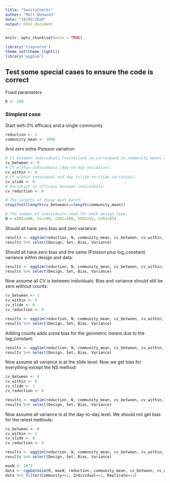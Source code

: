 ```yaml
---
title: "SanityChecks"
author: "Matt Denwood"
date: "19/03/2020"
output: html_document
---
```


```r
knitr::opts_chunk$set(echo = TRUE)
```

```r
library('tidyverse')
theme_set(theme_light())
library('eggSim')
```

## Test some special cases to ensure the code is correct

Fixed parameters

```r
R <- 100
```

### Simplest case

Start with 0% efficacy and a single community

```r
reduction <- 1
community_mean <- 1000
```

And zero extra-Poisson variation:

```r
# CV between individuals (vectorised to correspond to community means above):
cv_between <- 0
# CV within individuals (day-to-day variation):
cv_within <- 0
# CV within individual and day (slide-to-slide variation):
cv_slide <- 0
# Variation in efficacy between individuals:
cv_reduction <- 0

# The lengths of these must match:
stopifnot(length(cv_between)==length(community_mean))

# The number of individuals used for each design type:
N = c(NS=600, SS=109, SSR1=100, SSR2=92, SSR3=95)
```

Should all have zero bias and zero variance:

```r
results <- eggSim(reduction, N, community_mean, cv_between, cv_within, cv_slide, cv_reduction, count=FALSE, log_constant=if(count) 1 else 0, screen_threshold = 0, edt=24)
results %>% select(Design, Set, Bias, Variance)
```

Should all have zero bias and the same (Poisson plus log_constant) variance within design and data:

```r
results <- eggSim(reduction, N, community_mean, cv_between, cv_within, cv_slide, cv_reduction, count=TRUE, log_constant=if(count) 1 else 0, screen_threshold = 0, edt=24)
results %>% select(Design, Set, Bias, Variance)
```

Now assume all CV is between individuals.  Bias and variance should still be zero without counts:

```r
cv_between <- 1
cv_within <- 0
cv_slide <- 0
cv_reduction <- 0

results <- eggSim(reduction, N, community_mean, cv_between, cv_within, cv_slide, cv_reduction, count=FALSE, log_constant=if(count) 1 else 0, screen_threshold = 0, edt=24)
results %>% select(Design, Set, Bias, Variance)
```

Adding counts adds some bias for  the geometric means due to the log_constant:

```r
results <- eggSim(reduction, N, community_mean, cv_between, cv_within, cv_slide, cv_reduction, count=TRUE, log_constant=if(count) 1 else 0, screen_threshold = 0, edt=24)
results %>% select(Design, Set, Bias, Variance)
```

Now assume all variance is at the slide level.  Now we get bias for everything except the NS method:

```r
cv_between <- 0
cv_within <- 0
cv_slide <- 1
cv_reduction <- 0

results <- eggSim(reduction, N, community_mean, cv_between, cv_within, cv_slide, cv_reduction, count=FALSE, log_constant=if(count) 1 else 0, screen_threshold = 0, edt=24)
results %>% select(Design, Set, Bias, Variance)
```

Now assume all variance is at the day-to-day level.  We should not get bias for the retest methods:

```r
cv_between <- 0
cv_within <- 1
cv_slide <- 0
cv_reduction <- 0

results <- eggSim(reduction, N, community_mean, cv_between, cv_within, cv_slide, cv_reduction, count=FALSE, log_constant=if(count) 1 else 0, screen_threshold = 0, edt=24)
results %>% select(Design, Set, Bias, Variance)
```

```r
maxN <- 10^3
data <- cgpDataSim(R, maxN, reduction, community_mean, cv_between, cv_within, cv_slide, cv_reduction, overall_mean = mean(community_mean), edt=24)
data %>% filter(Community==1, Individual==1, Replicate==1)
```

